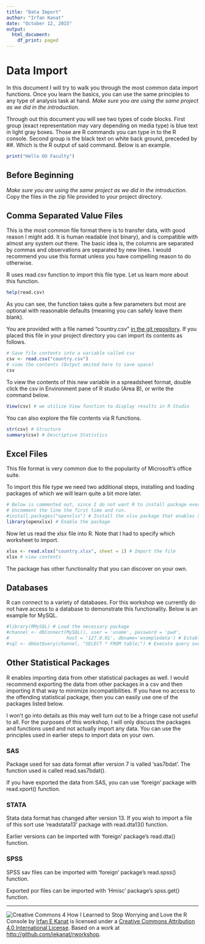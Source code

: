 ```yaml
---
title: "Data Import"
author: "Irfan Kanat"
date: "October 12, 2015"
output:
  html_document:
    df_print: paged
---
```


# Data Import

In this document I will try to walk you through the most common data import functions. Once you learn the basics, you can use the same principles to any type of analysis task at hand. *Make sure you are using the same project as we did in the introduction.*

Through out this document you will see two types of code blocks. First group (exact representation may vary depending on media type) is blue text in light gray boxes. Those are R commands you can type in to the R console. Second group is the black text on white back ground, preceded by ##. Which is the R output of said command. Below is an example.

```r
print("Hello OU Faculty")
```


## Before Beginning

*Make sure you are using the same project as we did in the introduction.* Copy the files in the zip file provided to your project directory.


## Comma Separated Value Files

This is the most common file format there is to transfer data, with good reason I might add. It is human readable (not binary), and is compatible with almost any system out there. The basic idea is, the columns are separated by commas and observations are separated by new lines. I would recommend you use this format unless you have compelling reason to do otherwise.

R uses read.csv function to import this file type. Let us learn more about this function.

```r
help(read.csv)
```

As you can see, the function takes quite a few parameters but most are optional with reasonable defaults (meaning you can safely leave them blank).

You are provided with a file named "country.csv" [in the git repository](https://github.com/iekanat/rworkshop). If you placed this file in your project directory you can import its contents as follows.

```r
# Save file contents into a variable called csv
csv <- read.csv("country.csv")
# view the contents (Output omited here to save space)
csv
```

To view the contents of this new variable in a spreadsheet format, double click the csv in Environment pane of R studio (Area B), or write the command below.

```r
View(csv) # we utilize View function to display results in R Studio
```

You can also explore the file contents via R functions.

```r
str(csv) # Structure
summary(csv) # Descriptive Statistics
```

## Excel Files

This file format is very common due to the popularity of Microsoft's office suite. 

To import this file type we need two additional steps, installing and loading packages of which we will learn quite a bit more later.

```r
# Below is commented out, since I do not want R to install package every time you run this.
# Uncomment the line the first time and run.
#install.packages("openxlsx") # Install the xlsx package that enables XLSX import function.
library(openxlsx) # Enable the package
```

Now let us read the xlsx file into R. Note that I had to specify which worksheet to import.

```r
xlsx <- read.xlsx("country.xlsx", sheet = 1) # Import the file
xlsx # view contents
```

The package has other functionality that you can discover on your own.

## Databases

R can connect to a variety of databases. For this workshop we currently do not have access to a database to demonstrate this functionality. Below is an example for MySQL.

```r
#library(RMySQL) # Load the necessary package
#channel <- dbConnect(MySQL(), user = 'uname', password = 'pwd', 
#                     host = '127.0.01', dbname='exampledata') # Establish database connection
#sql <- dbGetQuery(channel, "SELECT * FROM table;") # Execute query over connection, save results  
```

## Other Statistical Packages

R enables importing data from other statistical packages as well. I would recommend exporting the data from other packages in a csv and then importing it that way to minimize incompatibilities. If you have no access to the offending statistical package, then you can easily use one of the packages listed below.

I won't go into details as this may well turn out to be a fringe case not useful to all. For the purposes of this workshop, I will only discuss the packages and functions used and not actually import any data. You can use the principles used in earlier steps to import data on your own.

### SAS

Package used for sas data format after version 7 is valled 'sas7bdat'. The function used is called read.sas7bdat().

If you have exported the data from SAS, you can use 'foreign' package with read.xport() function.

### STATA

Stata data format has changed after version 13. If you wish to import a file of this sort use 'readstata13' package with read.dta13() function.

Earlier versions can be imported with 'foreign' package's read.dta() function.

### SPSS

SPSS sav files can be imported with 'foreign' package's read.spss() function.

Exported por files can be imported with 'Hmisc' package's spss.get() function.

------

![Creative Commons 4](figures/cc.png) How I Learned to Stop Worrying and Love the R Console by [Irfan E Kanat](http://irfankanat.com) is licensed under a [Creative Commons Attribution 4.0 International License](http://creativecommons.org/licenses/by/4.0/). Based on a work at [http://github.com/iekanat/rworkshop](http://github.com/iekanat/rworkshop).